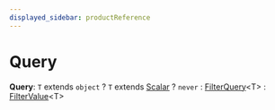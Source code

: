 ```yaml
---
displayed_sidebar: productReference
---
```



# Query

 **Query**: `T` extends `object` ? `T` extends [Scalar](product.Scalar.mdx) ? `never` : [FilterQuery](product.FilterQuery.mdx)&#60;T&#62; : [FilterValue](product.FilterValue.mdx)&#60;T&#62;
